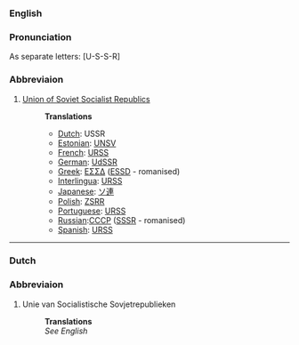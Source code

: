 ===English===
===Pronunciation===
As separate letters: [U-S-S-R]
===Abbreviaion===
#[[Union of Soviet Socialist Republics]]
#:'''Translations'''
#:*[[Dutch]]: USSR
#:*[[Estonian]]: [[UNSV]]
#:*[[French]]: [[URSS]]
#:*[[German]]: [[UdSSR]]
#:*[[Greek]]: [[ΕΣΣΔ]] ([[ESSD]] - romanised)
#:*[[Interlingua]]: [[URSS]]
#:*[[Japanese]]: [[ソ連]]
#:*[[Polish]]: [[ZSRR]]
#:*[[Portuguese]]: [[URSS]]
#:*[[Russian]]:[[CCCP]] ([[SSSR]] - romanised)
#:*[[Spanish]]: [[URSS]]
----
===Dutch===
===Abbreviaion===
#Unie van Socialistische Sovjetrepublieken
#:'''Translations'''
#:''See English''